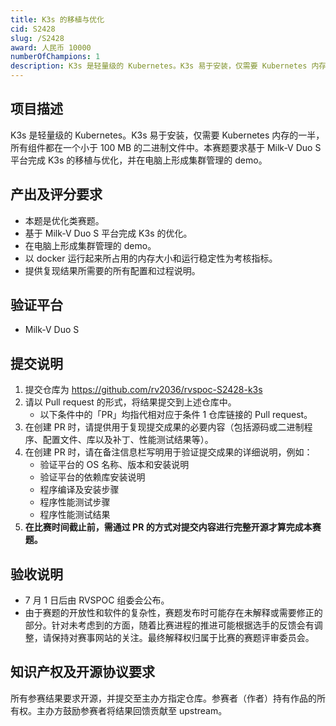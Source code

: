 ```yaml
---
title: K3s 的移植与优化
cid: S2428
slug: /S2428
award: 人民币 10000
numberOfChampions: 1
description: K3s 是轻量级的 Kubernetes。K3s 易于安装，仅需要 Kubernetes 内存的一半，所有组件都在一个小于 100 MB 的二进制文件中。本赛题要求基于 Milk-V Duo S 平台完成 K3s 的移植与优化，并在电脑上形成集群管理的 demo。
---
```



<ChallengesMetaInDoc />


<ChallengeDraftAnnouncement/>


<ChallengeRegistration />

## 项目描述

K3s 是轻量级的 Kubernetes。K3s 易于安装，仅需要 Kubernetes
内存的一半，所有组件都在一个小于 100 MB 的二进制文件中。本赛题要求基于 Milk-V
Duo S 平台完成 K3s 的移植与优化，并在电脑上形成集群管理的 demo。

## 产出及评分要求

- 本题是优化类赛题。
- 基于 Milk-V Duo S 平台完成 K3s 的优化。
- 在电脑上形成集群管理的 demo。
- 以 docker 运行起来所占用的内存大小和运行稳定性为考核指标。
- 提供复现结果所需要的所有配置和过程说明。

## 验证平台

- Milk-V Duo S

## 提交说明

1. 提交仓库为 https://github.com/rv2036/rvspoc-S2428-k3s
2. 请以 Pull request 的形式，将结果提交到上述仓库中。
   - 以下条件中的「PR」均指代相对应于条件 1 仓库链接的 Pull request。
3. 在创建 PR 时，请提供用于复现提交成果的必要内容（包括源码或二进制程序、配置文件、库以及补丁、性能测试结果等）。
4. 在创建 PR 时，请在备注信息栏写明用于验证提交成果的详细说明，例如：
   - 验证平台的 OS 名称、版本和安装说明
   - 验证平台的依赖库安装说明
   - 程序编译及安装步骤
   - 程序性能测试步骤
   - 程序性能测试结果
5. **在比赛时间截止前，需通过 PR 的方式对提交内容进行完整开源才算完成本赛题。**

## 验收说明

- 7 月 1 日后由 RVSPOC 组委会公布。
- 由于赛题的开放性和软件的复杂性，赛题发布时可能存在未解释或需要修正的部分。针对未考虑到的方面，随着比赛进程的推进可能根据选手的反馈会有调整，请保持对赛事网站的关注。最终解释权归属于比赛的赛题评审委员会。

## 知识产权及开源协议要求

所有参赛结果要求开源，并提交至主办方指定仓库。参赛者（作者）持有作品的所有权。主办方鼓励参赛者将结果回馈贡献至 upstream。
